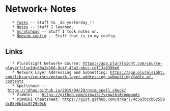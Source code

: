 = Network+ Notes =
	* [[Tasks]] -- Stuff to _do yesterday_!!
	* [[Notes]] -- Stuff I learned.
	* [[Scratchpad]] -- Stuff I took notes on.
    * [[Neovim config]] -- Stuff that is in my config.

== Links ==
	* Pluralsight Network+ Course: https://app.pluralsight.com/course-player?clipId=88a2a568-8c4f-45a2-abcc-cdf13a8396e0
    * Network Layer Addressing and Subnetting: https://app.pluralsight.com/library/courses/network-layer-addressing-subnetting/table-of-contents
	* Spellcheck -- https://jdhao.github.io/2019/04/29/nvim_spell_check/ 
	* VimWiki -- https://github.com/vimwiki/vimwiki#commands 
    * VimWiki Cheatsheet: https://gist.github.com/drkarl/4c503bccb62558dc85e8b1bc0f29e9cb

